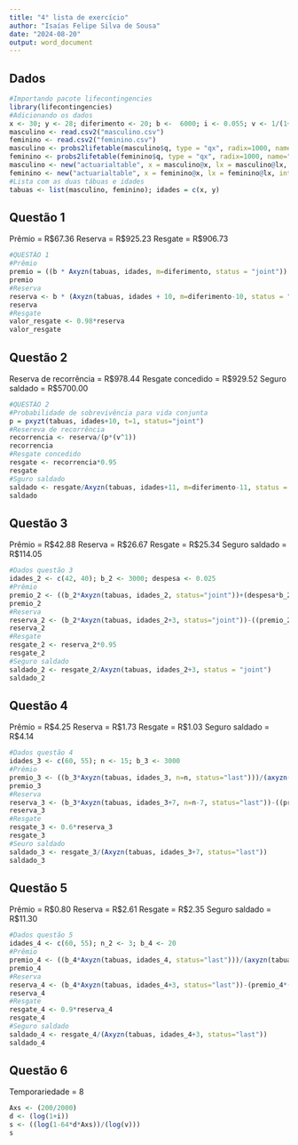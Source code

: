 ```yaml
---
title: "4° lista de exercício"
author: "Isaías Felipe Silva de Sousa"
date: "2024-08-20"
output: word_document
---
```

## Dados 
```r
#Importando pacote lifecontingencies
library(lifecontingencies)
#Adicionando os dados
x <- 30; y <- 28; diferimento <- 20; b <-  6000; i <- 0.055; v <- 1/(1+i)
masculino <- read.csv2("masculino.csv")
feminino <- read.csv2("feminino.csv")
masculino <- probs2lifetable(masculino$q, type = "qx", radix=1000, name="MASCULINO")
feminino <- probs2lifetable(feminino$q, type = "qx", radix=1000, name="FEMININO")
masculino <- new("actuarialtable", x = masculino@x, lx = masculino@lx, interest = i, name = "MASCULINO")
feminino <- new("actuarialtable", x = feminino@x, lx = feminino@lx, interest = i, name = "FEMININO")
#Lista com as duas tábuas e idades
tabuas <- list(masculino, feminino); idades = c(x, y)
```
## Questão 1
Prêmio = R$67.36
Reserva = R$925.23
Resgate = R$906.73
```r
#QUESTÃO 1
#Prêmio
premio = ((b * Axyzn(tabuas, idades, m=diferimento, status = "joint")) / (axyzn(tabuas, idades, n=10, status = "joint")))
premio
#Reserva
reserva <- b * (Axyzn(tabuas, idades + 10, m=diferimento-10, status = "joint"))
reserva
#Resgate
valor_resgate <- 0.98*reserva
valor_resgate
```
## Questão 2
Reserva de recorrência = R$978.44
Resgate concedido = R$929.52
Seguro saldado = R$5700.00
```r
#QUESTÃO 2
#Probabilidade de sobrevivência para vida conjunta
p = pxyzt(tabuas, idades+10, t=1, status="joint")
#Resereva de recorrência
recorrencia <- reserva/(p*(v^1))
recorrencia
#Resgate concedido
resgate <- recorrencia*0.95
resgate
#Sguro saldado
saldado <- resgate/Axyzn(tabuas, idades+11, m=diferimento-11, status = "joint")
saldado
```
## Questão 3
Prêmio = R$42.88
Reserva = R$26.67
Resgate = R$25.34
Seguro saldado = R$114.05
```r
#Dados questão 3
idades_2 <- c(42, 40); b_2 <- 3000; despesa <- 0.025
#Prêmio
premio_2 <- ((b_2*Axyzn(tabuas, idades_2, status="joint"))+(despesa*b_2))/(axyzn(tabuas, idades_2, status="joint"))
premio_2
#Reserva
reserva_2 <- (b_2*Axyzn(tabuas, idades_2+3, status="joint"))-((premio_2*(axyzn(tabuas, idades_2+3, status="joint"))))
reserva_2
#Resgate
resgate_2 <- reserva_2*0.95
resgate_2
#Seguro saldado
saldado_2 <- resgate_2/Axyzn(tabuas, idades_2+3, status = "joint")
saldado_2
```
## Questão 4
Prêmio = R$4.25
Reserva = R$1.73
Resgate = R$1.03
Seguro saldado = R$4.14
```r
#Dados questão 4
idades_3 <- c(60, 55); n <- 15; b_3 <- 3000
#Prêmio
premio_3 <- ((b_3*Axyzn(tabuas, idades_3, n=n, status="last")))/(axyzn(tabuas, idades_3, n=n, status="joint"))
premio_3
#Reserva
reserva_3 <- (b_3*Axyzn(tabuas, idades_3+7, n=n-7, status="last"))-((premio_3*(axyzn(tabuas, idades_3+7, n=n-7, status="joint"))))
reserva_3
#Resgate
resgate_3 <- 0.6*reserva_3
resgate_3
#Seuro saldado
saldado_3 <- resgate_3/(Axyzn(tabuas, idades_3+7, status="last"))
saldado_3
```
## Questão 5
Prêmio = R$0.80
Reserva = R$2.61
Resgate = R$2.35
Seguro saldado = R$11.30
```r
#Dados questão 5
idades_4 <- c(60, 55); n_2 <- 3; b_4 <- 20
#Prêmio
premio_4 <- ((b_4*Axyzn(tabuas, idades_4, status="last")))/(axyzn(tabuas, idades_4, n=5, status="last")*(1-0.01))
premio_4
#Reserva
reserva_4 <- (b_4*Axyzn(tabuas, idades_4+3, status="last"))-(premio_4*(axyzn(tabuas, idades_4+3, n=2, status="joint"))*(1-0.01))
reserva_4
#Resgate
resgate_4 <- 0.9*reserva_4
resgate_4
#Seguro saldado
saldado_4 <- resgate_4/(Axyzn(tabuas, idades_4+3, status="last"))
saldado_4
```
## Questão 6
Temporariedade = 8
```r
Axs <- (200/2000)
d <- (log(1+i))
s <- ((log(1-64*d*Axs))/(log(v)))
s
```